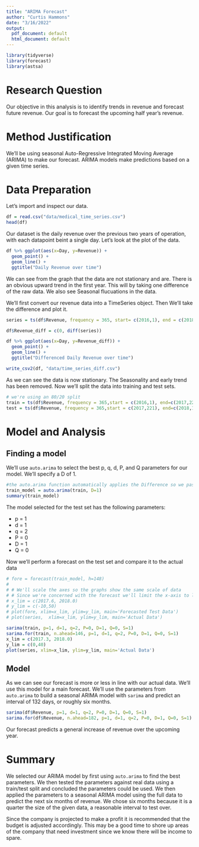 ```yaml
---
title: "ARIMA Forecast"
author: "Curtis Hammons"
date: "3/16/2022"
output:
  pdf_document: default
  html_document: default
---
```


```r
library(tidyverse)
library(forecast)
library(astsa)
```

# Research Question

Our objective in this analysis is to identify trends in revenue and forecast future revenue. Our goal is to forecast the upcoming half year's revenue.

# Method Justification

We'll be using seasonal Auto-Regressive Integrated Moving Average (ARIMA) to make our forecast. ARIMA models make predictions based on a given time series.

# Data Preparation 

Let's import and inspect our data.
```r
df = read.csv("data/medical_time_series.csv")
head(df)
```
Our dataset is the daily revenue over the previous two years of operation, with each datapoint beint a single day. Let's look at the plot of the data.
```r
df %>% ggplot(aes(x=Day, y=Revenue)) + 
  geom_point() + 
  geom_line() + 
  ggtitle("Daily Revenue over time")
```

We can see from the graph that the data are not stationary and are. There is an obvious upward trend in the first year. This will by taking one difference of the raw data. We also see Seasonal flucuations in the data.

We'll first convert our revenue data into a TimeSeries object. Then We'll take the difference and plot it.

```r
series = ts(df$Revenue, frequency = 365, start= c(2016,1), end = c(2018,1))

df$Revenue_diff = c(0, diff(series))

df %>% ggplot(aes(x=Day, y=Revenue_diff)) + 
  geom_point() + 
  geom_line() + 
  ggtitle("Differenced Daily Revenue over time")

write_csv2(df, "data/time_series_diff.csv")
```
As we can see the data is now stationary. The Seasonality and early trend has been removed. Now we'll split the data into training and test sets.

```r
# we're using an 80/20 split
train = ts(df$Revenue, frequency = 365,start = c(2016,1), end=c(2017,220))
test = ts(df$Revenue, frequency = 365,start = c(2017,221), end=c(2018,1))
```


# Model and Analysis

## Finding a model

We'll use ``auto.arima`` to select the best p, q, d, P, and Q parameters for our model. We'll specify a D of 1.

```r
#the auto.arima function automatically applies the Difference so we pass the raw data
train_model = auto.arima(train, D=1) 
summary(train_model)
```
The model selected for the test set has the following parameters:

- p = 1
- d = 1
- q = 2
- P = 0
- D = 1
- Q = 0

Now we'll perform a forecast on the test set and compare it to the actual data

```r

# fore = forecast(train_model, h=148)
# 
# # We'll scale the axes so the graphs show the same scale of data
# # Since we're concerned with the forecast we'll limit the x-axis to later in the series
# x_lim = c(2017.6, 2018.0)
# y_lim = c(-10,50)
# plot(fore, xlim=x_lim, ylim=y_lim, main='Forecasted Test Data')
# plot(series,  xlim=x_lim, ylim=y_lim, main='Actual Data')

```
```r
sarima(train, p=1, d=1, q=2, P=0, D=1, Q=0, S=1)
sarima.for(train, n.ahead=146, p=1, d=1, q=2, P=0, D=1, Q=0, S=1)
x_lim = c(2017.3, 2018.0)
y_lim = c(0,40)
plot(series, xlim=x_lim, ylim=y_lim, main='Actual Data')

```

## Model
As we can see our forecast is more or less in line with our actual data. We'll use this model for a main forecast. We'll use the parameters from ``auto.arima`` to build a seasonal ARIMA model with ``sarima`` and predict an interval of 132 days, or roughly six months.

```r
sarima(df$Revenue, p=1, d=1, q=2, P=0, D=1, Q=0, S=1)
sarima.for(df$Revenue, n.ahead=182, p=1, d=1, q=2, P=0, D=1, Q=0, S=1)

```

Our forecast predicts a general increase of revenue over the upcoming year. 

# Summary

We selected our ARIMA model by first using ``auto.arima`` to find the best parameters. We then tested the parameters against real data using a train/test split and concluded the parameters could be used. We then applied the parameters to a seasonal ARIMA model using the full data to predict the next six months of revenue. We chose six months because it is a quarter the size of the given data, a reasonable interval to test over.

Since the company is projected to make a profit it is recommended that the budget is adjusted accordingly. This may be a good time to shore up areas of the company that need investment since we know there will be income to spare.














